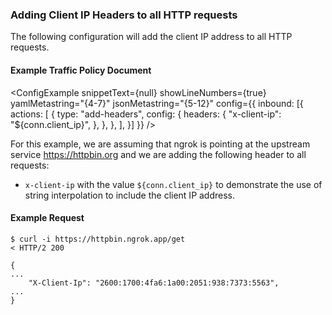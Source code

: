 
### Adding Client IP Headers to all HTTP requests

The following configuration will add the client IP address to all HTTP requests.

#### Example Traffic Policy Document

<ConfigExample
  snippetText={null}
  showLineNumbers={true}
  yamlMetastring="{4-7}"
  jsonMetastring="{5-12}"
  config={{
    inbound: [{
      actions: [
        {
          type: "add-headers",
          config: {
            headers: {
              "x-client-ip": "${conn.client_ip}",
            },
          },
        },
      ],
    }]
  }}
/>

For this example, we are assuming that ngrok is pointing at the upstream service 
https://httpbin.org and we are adding the following header to all requests:

- `x-client-ip` with the value `${conn.client_ip}` to demonstrate the use of 
string interpolation to include the client IP address.

#### Example Request

```shell
$ curl -i https://httpbin.ngrok.app/get
< HTTP/2 200 

{
...
    "X-Client-Ip": "2600:1700:4fa6:1a00:2051:938:7373:5563",
...
}
```